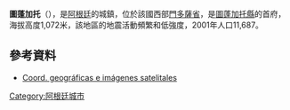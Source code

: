 '''圖蓬加托'''（{{lang-es|Tupungato}}），是[[阿根廷|阿根廷]]的城鎮，位於該國西部[[門多薩省|門多薩省]]，是[[圖蓬加托縣|圖蓬加托縣]]的首府，海拔高度1,072米，該地區的地震活動頻繁和低強度，2001年人口11,687。

==參考資料==
* [http://www.fallingrain.com/world/AR/13/Tupungato.html Coord. geográficas e imágenes satelitales] {{Wayback|url=http://www.fallingrain.com/world/AR/13/Tupungato.html |date=20200903101040 }}

{{Argentina-geo-stub}}
[[Category:阿根廷城市|Category:阿根廷城市]]